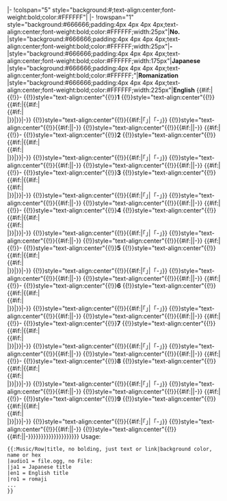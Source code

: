 <includeonly>|-
!colspan="5" style="background:#{{trim|{{{2|}}}}};text-align:center;font-weight:bold;color:#FFFFFF"|'''{{trim|{{{1|???}}}}}'''
|-
!rowspan="1" style="background:#666666;padding:4px 4px 4px 4px;text-align:center;font-weight:bold;color:#FFFFFF;width:25px"|'''No.'''
|style="background:#666666;padding:4px 4px 4px 4px;text-align:center;font-weight:bold;color:#FFFFFF;width:25px"|'''-'''
|style="background:#666666;padding:4px 4px 4px 4px;text-align:center;font-weight:bold;color:#FFFFFF;width:175px"|'''Japanese'''
|style="background:#666666;padding:4px 4px 4px 4px;text-align:center;font-weight:bold;color:#FFFFFF;"|'''Romanization'''
|style="background:#666666;padding:4px 4px 4px 4px;text-align:center;font-weight:bold;color:#FFFFFF;width:225px"|'''English'''
{{#if:{{{audio1|}}}{{{ja1|}}}{{{ro1|}}}{{{en1|}}}|{{!}}-
{{!}}style="text-align:center"{{!}}'''1'''
{{!}}style="text-align:center"{{!}}{{#if:{{{audio1|}}}|{{Audio|file={{{audio1}}}}}{{#if:{{{audio1_2|}}}|<br>{{Audio|file={{{audio1_2}}}}}{{#if:{{{audio1_3|}}}|<br>{{Audio|file={{{audio1_3}}}}}|}}|}}|-}}
{{!}}style="text-align:center"{{!}}{{#if:{{{ja1|}}}|｢{{{ja1}}}｣|「-」}}
{{!}}style="text-align:center"{{!}}{{#if:{{{ro1|}}}|''{{{ro1}}}''|-}}
{{!}}style="text-align:center"{{!}}{{#if:{{{en1|}}}|{{{en1}}}|-}}
{{#if:{{{audio2|}}}{{{ja2|}}}{{{ro2|}}}{{{en2|}}}|{{!}}-
{{!}}style="text-align:center"{{!}}'''2'''
{{!}}style="text-align:center"{{!}}{{#if:{{{audio2|}}}|{{Audio|file={{{audio2}}}}}{{#if:{{{audio2_2|}}}|<br>{{Audio|file={{{audio2_2}}}}}{{#if:{{{audio2_3|}}}|<br>{{Audio|file={{{audio2_3}}}}}|}}|}}|-}}
{{!}}style="text-align:center"{{!}}{{#if:{{{ja2|}}}|｢{{{ja2}}}｣|「-」}}
{{!}}style="text-align:center"{{!}}{{#if:{{{ro2|}}}|''{{{ro2}}}''|-}}
{{!}}style="text-align:center"{{!}}{{#if:{{{en2|}}}|{{{en2}}}|-}}
{{#if:{{{audio3|}}}{{{ja3|}}}{{{ro3|}}}{{{en3|}}}|{{!}}-
{{!}}style="text-align:center"{{!}}'''3'''
{{!}}style="text-align:center"{{!}}{{#if:{{{audio3|}}}|{{Audio|file={{{audio3}}}}}{{#if:{{{audio3_2|}}}|<br>{{Audio|file={{{audio3_2}}}}}{{#if:{{{audio3_3|}}}|<br>{{Audio|file={{{audio3_3}}}}}|}}|}}|-}}
{{!}}style="text-align:center"{{!}}{{#if:{{{ja3|}}}|｢{{{ja3}}}｣|「-」}}
{{!}}style="text-align:center"{{!}}{{#if:{{{ro3|}}}|''{{{ro3}}}''|-}}
{{!}}style="text-align:center"{{!}}{{#if:{{{en3|}}}|{{{en3}}}|-}}
{{#if:{{{audio4|}}}{{{ja4|}}}{{{ro4|}}}{{{en4|}}}|{{!}}-
{{!}}style="text-align:center"{{!}}'''4'''
{{!}}style="text-align:center"{{!}}{{#if:{{{audio4|}}}|{{Audio|file={{{audio4}}}}}{{#if:{{{audio4_2|}}}|<br>{{Audio|file={{{audio4_2}}}}}{{#if:{{{audio4_3|}}}|<br>{{Audio|file={{{audio4_3}}}}}|}}|}}|-}}
{{!}}style="text-align:center"{{!}}{{#if:{{{ja4|}}}|｢{{{ja4}}}｣|「-」}}
{{!}}style="text-align:center"{{!}}{{#if:{{{ro4|}}}|''{{{ro4}}}''|-}}
{{!}}style="text-align:center"{{!}}{{#if:{{{en4|}}}|{{{en4}}}|-}}
{{#if:{{{audio5|}}}{{{ja5|}}}{{{ro5|}}}{{{en5|}}}|{{!}}-
{{!}}style="text-align:center"{{!}}'''5'''
{{!}}style="text-align:center"{{!}}{{#if:{{{audio5|}}}|{{Audio|file={{{audio5}}}}}{{#if:{{{audio5_2|}}}|<br>{{Audio|file={{{audio5_2}}}}}{{#if:{{{audio5_3|}}}|<br>{{Audio|file={{{audio5_3}}}}}|}}|}}|-}}
{{!}}style="text-align:center"{{!}}{{#if:{{{ja5|}}}|｢{{{ja5}}}｣|「-」}}
{{!}}style="text-align:center"{{!}}{{#if:{{{ro5|}}}|''{{{ro5}}}''|-}}
{{!}}style="text-align:center"{{!}}{{#if:{{{en5|}}}|{{{en5}}}|-}}
{{#if:{{{audio6|}}}{{{ja6|}}}{{{ro6|}}}{{{en6|}}}|{{!}}-
{{!}}style="text-align:center"{{!}}'''6'''
{{!}}style="text-align:center"{{!}}{{#if:{{{audio6|}}}|{{Audio|file={{{audio6}}}}}{{#if:{{{audio6_2|}}}|<br>{{Audio|file={{{audio6_2}}}}}{{#if:{{{audio6_3|}}}|<br>{{Audio|file={{{audio6_3}}}}}|}}|}}|-}}
{{!}}style="text-align:center"{{!}}{{#if:{{{ja6|}}}|｢{{{ja6}}}｣|「-」}}
{{!}}style="text-align:center"{{!}}{{#if:{{{ro6|}}}|''{{{ro6}}}''|-}}
{{!}}style="text-align:center"{{!}}{{#if:{{{en6|}}}|{{{en6}}}|-}}
{{#if:{{{audio7|}}}{{{ja7|}}}{{{ro7|}}}{{{en7|}}}|{{!}}-
{{!}}style="text-align:center"{{!}}'''7'''
{{!}}style="text-align:center"{{!}}{{#if:{{{audio7|}}}|{{Audio|file={{{audio7}}}}}{{#if:{{{audio7_2|}}}|<br>{{Audio|file={{{audio7_2}}}}}{{#if:{{{audio7_3|}}}|<br>{{Audio|file={{{audio7_3}}}}}|}}|}}|-}}
{{!}}style="text-align:center"{{!}}{{#if:{{{ja7|}}}|｢{{{ja7}}}｣|「-」}}
{{!}}style="text-align:center"{{!}}{{#if:{{{ro7|}}}|''{{{ro7}}}''|-}}
{{!}}style="text-align:center"{{!}}{{#if:{{{en7|}}}|{{{en7}}}|-}}
{{#if:{{{audio8|}}}{{{ja8|}}}{{{ro8|}}}{{{en8|}}}|{{!}}-
{{!}}style="text-align:center"{{!}}'''8'''
{{!}}style="text-align:center"{{!}}{{#if:{{{audio8|}}}|{{Audio|file={{{audio8}}}}}{{#if:{{{audio8_2|}}}|<br>{{Audio|file={{{audio8_2}}}}}{{#if:{{{audio8_3|}}}|<br>{{Audio|file={{{audio8_3}}}}}|}}|}}|-}}
{{!}}style="text-align:center"{{!}}{{#if:{{{ja8|}}}|｢{{{ja8}}}｣|「-」}}
{{!}}style="text-align:center"{{!}}{{#if:{{{ro8|}}}|''{{{ro8}}}''|-}}
{{!}}style="text-align:center"{{!}}{{#if:{{{en8|}}}|{{{en8}}}|-}}
{{#if:{{{audio9|}}}{{{ja9|}}}{{{ro9|}}}{{{en9|}}}|{{!}}-
{{!}}style="text-align:center"{{!}}'''9'''
{{!}}style="text-align:center"{{!}}{{#if:{{{audio9|}}}|{{Audio|file={{{audio9}}}}}{{#if:{{{audio9_2|}}}|<br>{{Audio|file={{{audio9_2}}}}}{{#if:{{{audio9_3|}}}|<br>{{Audio|file={{{audio9_3}}}}}|}}|}}|-}}
{{!}}style="text-align:center"{{!}}{{#if:{{{ja9|}}}|｢{{{ja9}}}｣|「-」}}
{{!}}style="text-align:center"{{!}}{{#if:{{{ro9|}}}|''{{{ro9}}}''|-}}
{{!}}style="text-align:center"{{!}}{{#if:{{{en9|}}}|{{{en9}}}|-}}}}}}}}}}}}}}}}}}}}</includeonly><noinclude>
Usage:
<pre>
{{:Music/Row|title, no bolding, just text or link|background color, name or hex
|audio1 = file.ogg, no File:
|ja1 = Japanese title
|en1 = English title
|ro1 = romaji
...
}}
</pre>
</noinclude>